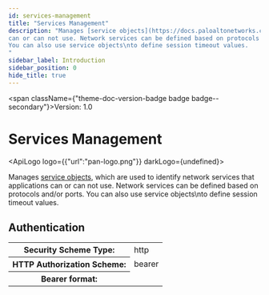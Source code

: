 ```yaml
---
id: services-management
title: "Services Management"
description: "Manages [service objects](https://docs.paloaltonetworks.com/network-security/security-policy/objects/services), which are used to identify network services that applications
can or can not use. Network services can be defined based on protocols and/or ports.
You can also use service objects\nto define session timeout values.
"
sidebar_label: Introduction
sidebar_position: 0
hide_title: true
---
```



<span className={"theme-doc-version-badge badge badge--secondary"}>Version: 1.0</span>

# Services Management

<ApiLogo logo={{"url":"pan-logo.png"}} darkLogo={undefined}></ApiLogo>

Manages [service objects](https://docs.paloaltonetworks.com/network-security/security-policy/objects/services), which are used to identify network services that applications
can or can not use. Network services can be defined based on protocols and/or ports.
You can also use service objects\nto define session timeout values.


<div style={{"marginBottom":"2rem"}}><h2 id={"authentication"} style={{"marginBottom":"1rem"}}>Authentication</h2><Tabs><TabItem label={"Bearer"} value={"Bearer"}><div><table><tbody><tr><th>Security Scheme Type:</th><td>http</td></tr><tr><th>HTTP Authorization Scheme:</th><td>bearer</td></tr><tr><th>Bearer format:</th><td></td></tr></tbody></table></div></TabItem></Tabs></div>
      